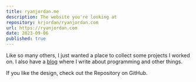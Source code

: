 ```yaml
---
title: ryanjordan.me
description: The website you're looking at
repository: krjordan/ryanjordan.com
url: https://ryanjordan.com
date: 2023-09-06
published: true
---
```


Like so many others, I just wanted a place to collect some projects I worked on. I also have a [blog](https://mycodingblog.com) where I write about programming and other things.

If you like the design, check out the Repository on GitHub.

